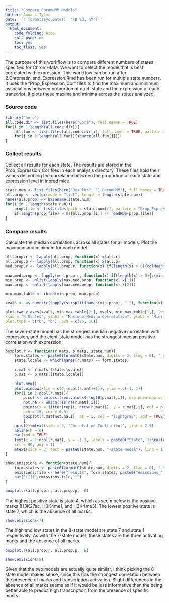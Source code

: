 ```yaml
---
title: "Compare ChromHMM Models"
author: Anna L Tyler
date: '`r format(Sys.Date(), "%B %d, %Y")`'
output: 
  html_document:
    code_folding: hide
    collapsed: no
    toc: yes
    toc_float: yes
---
```



The purpose of this workflow is to compare different numbers of states specified 
for ChromHMM. We want to select the model that is best correlated with expression.
This workflow can be run after 2.Chromatin_and_Expression.Rmd has been run for multiple 
state numbers. It uses the "Prop\_Expression\_Cor" files to find the maximum and minimum 
associations between proportion of each state and the expression of each transcript. 
It plots these maxima and minima across the states analyzed.

### Source code

```r
library("here")
all.code.dir <- list.files(here("Code"), full.names = TRUE)
for(i in 1:length(all.code.dir)){
	all.fun <- list.files(all.code.dir[i], full.names = TRUE, pattern = ".R")
	for(j in 1:length(all.fun)){source(all.fun[j])}
}
```


### Collect results
Collect all results for each state. The results are stored in the Prop\_Expression\_Cor
files in each analysis directory. These files hold the r values describing the correlation
between the proportion of each state and expression level in inbred mice.


```r
state.num <- list.files(here("Results", "1.ChromHMM"), full.names = TRUE)
all.prop <- vector(mode = "list", length = length(state.num))
names(all.prop) <- basename(state.num)
for(i in 1:length(state.num)){
	prop.file <- list.files(path = state.num[i], pattern = "Prop_Expression_Cor", full.names = TRUE)
	if(length(prop.file) > 0){all.prop[[i]] <- readRDS(prop.file)}
}
```

### Compare results
Calculate the median correlations across all states for all models. Plot the maximum
and minimum for each model. 

```r
all.prop.r <- lapply(all.prop, function(x) x$all.r)
all.prop.p <- lapply(all.prop, function(x) x$all.p)
med.prop.r <- lapply(all.prop.r, function(x) if(length(x) > 0){colMeans(x, na.rm = TRUE)})

max.med.prop <- lapply(med.prop.r, function(x) if(length(x) > 0){c(min(x), max(x))})
min.prop <- unlist(lapply(max.med.prop, function(x) x[1]))
max.prop <- unlist(lapply(max.med.prop, function(x) x[2]))

min.max.table <- rbind(min.prop, max.prop)

xvals <- as.numeric(sapply(strsplit(names(min.prop), "_"), function(x) x[1]))

plot.two.y.axes(xvals, min.max.table[2,], xvals, min.max.table[1,], lwd = c(3,3), legend.pos = "topright",
xlab = "N States", ylab1 = "Maximum Median Correlation", ylab2 = "Minimum Median Correlation", 
plot.type = c("b", "b"), pch = c(16, 16))
```

The seven-state model has the strongest median negative correlation with expression,
and the eight-state model has the strongest median positive correlation with expression.

```r
boxplot.r <- function(r.mats, p.mats, state.num){
    form.states <- paste0(formatC(state.num, digits = 2, flag = 0), "_states_C")
    state.locale <- which(names(r.mats) == form.states)
    
    r.mat <- r.mats[[state.locale]]
    p.mat <- p.mats[[state.locale]]

    plot.new()
    plot.window(xlim = c(0,(ncol(r.mat)+1)), ylim = c(-1, 1))
    for(i in 1:ncol(r.mat)){
        p.col <- colors.from.values(-log10(p.mat[,i]), use.pheatmap.colors = TRUE)
        not.na <- which(!is.na(r.mat[,i]))
        points(x = jitter(rep(i, nrow(r.mat))), y = r.mat[,i], col = p.col, 
        pch = 16, cex = 0.5)
        boxplot(r.mat[not.na,i], at = i, col = "lightgray", add = TRUE)
        }
    axis(2);mtext(side = 2, "Correlation Coefficient", line = 2.5)
    abline(h = 0)
    par(xpd = TRUE)
    text(x = 1:ncol(r.mat), y = -1.1, labels = paste0("State", 1:ncol(r.mat)), 
    srt = 90, adj = 1)
    mtext(side = 3, text = paste0(state.num, "-state model"), line = 1)
}

show.emissions <- function(state.num){
    form.states <- paste0(formatC(state.num, digits = 2, flag = 0), "_states_C")
    emissions.file <- here("results", form.states, paste0("emissions_", state.num, ".png"))
    cat("![](",emissions.file,")")
}

boxplot.r(all.prop.r, all.prop.p,  6)
```

The highest positive state is state 4, which as seem below is the positive marks 
(H3K27ac, H3K4me1, and H3K4me3). The lowest positive state is state 7, which is
the absence of all marks.

```r
show.emissions(7)
```

The high and low states in the 8-state model are state 7 and state 1 respectively.
As with the 7-state model, these states are the three activating marks and the 
absence of all marks. 


```r
boxplot.r(all.prop.r, all.prop.p,  8)
```

```r
show.emissions(8)
```

Given that the two models are actually quite similar, I think picking the 8-state
model makes sense, since this has the strongest correlation between the presence of
marks and transcription activation. Slight differences in the absence of all marks
seems as if it would be less informative than the being better able to predict high 
transcription from the presence of specific marks.
